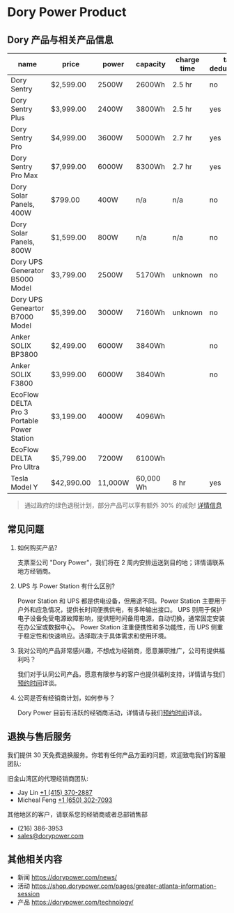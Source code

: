 # Dory Power Product

## Dory 产品与相关产品信息

| name                                       | price      | power   | capacity  | charge time | tax deducation |
| ------------------------------------------ | ---------- | ------- | --------- | ----------- | -------------- |
| Dory Sentry                                | $2,599.00  | 2500W   | 2600Wh    | 2.5 hr      | no             |
| Dory Sentry Plus                           | $3,999.00  | 2400W   | 3800Wh    | 2.5 hr      | yes            |
| Dory Sentry Pro                            | $4,999.00  | 3600W   | 5000Wh    | 2.7 hr      | yes            |
| Dory Sentry Pro Max                        | $7,999.00  | 6000W   | 8300Wh    | 2.7 hr      | yes            |
| Dory Solar Panels, 400W                    | $799.00    | 400W    | n/a       | n/a         | no             |
| Dory Solar Panels, 800W                    | $1,599.00  | 800W    | n/a       | n/a         | no             |
| Dory UPS Generator B5000 Model             | $3,799.00  | 2500W   | 5170Wh    | unknown     | no             |
| Dory UPS Geneartor B7000 Model             | $5,399.00  | 3000W   | 7160Wh    | unknown     | no             |
| Anker SOLIX BP3800                         | $2,499.00  | 6000W   | 3840Wh    |             | no             |
| Anker SOLIX F3800                          | $3,999.00  | 6000W   | 3840Wh    |             | no             |
| EcoFlow DELTA Pro 3 Portable Power Station | $3,199.00  | 4000W   | 4096Wh    |             |                |
| EcoFlow DELTA Pro Ultra                    | $5,799.00  | 7200W   | 6100Wh    |             |                |
| Tesla Model Y                              | $42,990.00 | 11,000W | 60,000 Wh | 8 hr        | yes            |

> 通过政府的绿色退税计划，部分产品可以享有额外 30% 的减免! [详情信息](https://kdhciddmbip.typeform.com/to/xuOBknLI)

## 常见问题

1. 如何购买产品?

   支票至公司 "Dory Power"，我们将在 2 周内安排运送到目的地；详情请联系地方经销商。

2. UPS 与 Power Station 有什么区别?

   Power Station 和 UPS 都是供电设备，但用途不同。Power Station 主要用于户外和应急情况，提供长时间便携供电，有多种输出接口。
   UPS 则用于保护电子设备免受电源故障影响，提供短时间备用电源，自动切换，通常固定安装在办公室或数据中心。
   Power Station 注重便携性和多功能性，而 UPS 侧重于稳定性和快速响应。选择取决于具体需求和使用环境。

3. 我对公司的产品非常感兴趣，不想成为经销商，愿意兼职推广，公司有提供福利吗？

   我们对于认同公司产品，愿意有限参与的客户也提供福利支持，详情请与我们[预约时间](https://kdhciddmbip.typeform.com/to/xuOBknLI)详谈。

4. 公司是否有经销商计划，如何参与？

   Dory Power 目前有活跃的经销商活动，详情请与我们[预约时间](https://kdhciddmbip.typeform.com/to/xuOBknLI)详谈。

## 退换与售后服务

我们提供 30 天免费退换服务。你若有任何产品方面的问题，欢迎致电我们的客服团队:

旧金山湾区的代理经销商团队:

- Jay Lin [+1 (415) 370-2887](https://wa.me/+14153702887)
- Micheal Feng [+1 (650) 302-7093](https://wa.me/+16503027093)

其他地区的客户，请联系您的经销商或者总部销售部

- (216) 386-3953
- [sales@dorypower.com](mailto:sales@dorypower.com)

## 其他相关内容

- 新闻 https://dorypower.com/news/
- 活动 https://shop.dorypower.com/pages/greater-atlanta-information-session
- 产品 https://dorypower.com/technology/
